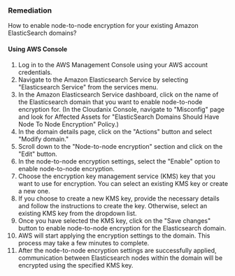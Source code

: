 ### Remediation

How to enable node-to-node encryption for your existing Amazon ElasticSearch domains?

#### Using AWS Console

1. Log in to the AWS Management Console using your AWS account credentials.
2. Navigate to the Amazon Elasticsearch Service by selecting "Elasticsearch Service" from the services menu.
3. In the Amazon Elasticsearch Service dashboard, click on the name of the Elasticsearch domain that you want to enable node-to-node encryption for.
    (In the Cloudanix Console, navigate to "Misconfig" page and look for Affected Assets for "ElasticSearch Domains Should Have Node To Node Encryption" Policy.)
4. In the domain details page, click on the "Actions" button and select "Modify domain."
5. Scroll down to the "Node-to-node encryption" section and click on the "Edit" button.
6. In the node-to-node encryption settings, select the "Enable" option to enable node-to-node encryption.
7. Choose the encryption key management service (KMS) key that you want to use for encryption. You can select an existing KMS key or create a new one.
8. If you choose to create a new KMS key, provide the necessary details and follow the instructions to create the key. Otherwise, select an existing KMS key from the dropdown list.
9. Once you have selected the KMS key, click on the "Save changes" button to enable node-to-node encryption for the Elasticsearch domain.
10. AWS will start applying the encryption settings to the domain. This process may take a few minutes to complete.
11. After the node-to-node encryption settings are successfully applied, communication between Elasticsearch nodes within the domain will be encrypted using the specified KMS key.
